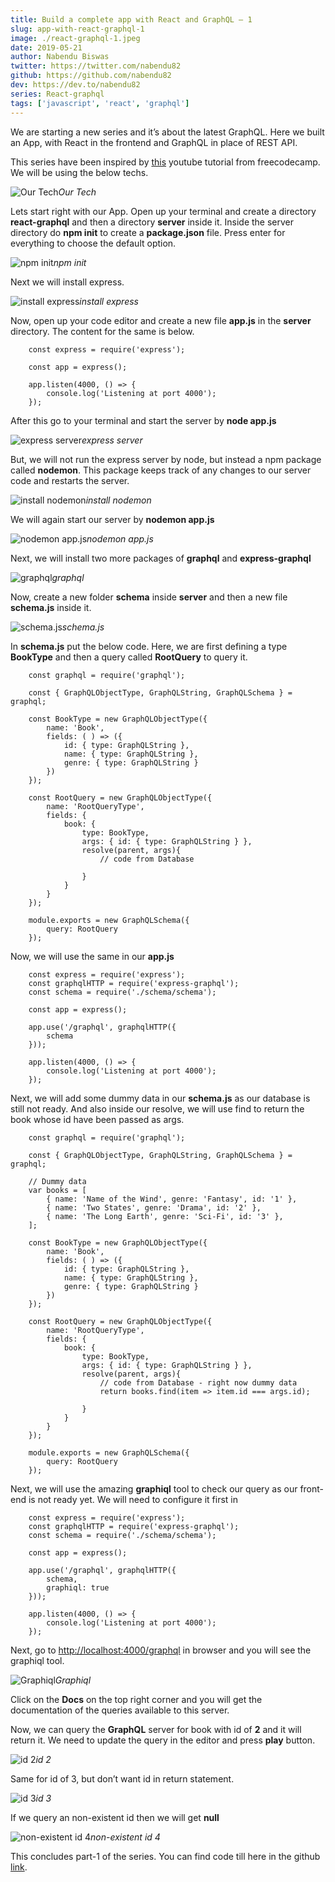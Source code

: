 ```yaml
---
title: Build a complete app with React and GraphQL — 1
slug: app-with-react-graphql-1
image: ./react-graphql-1.jpeg
date: 2019-05-21
author: Nabendu Biswas
twitter: https://twitter.com/nabendu82
github: https://github.com/nabendu82
dev: https://dev.to/nabendu82
series: React-graphql
tags: ['javascript', 'react', 'graphql']
---
```


We are starting a new series and it’s about the latest GraphQL. Here we built an App, with React in the frontend and GraphQL in place of REST API.

This series have been inspired by [this](https://www.youtube.com/watch?v=ed8SzALpx1Q) youtube tutorial from freecodecamp. We will be using the below techs.

![Our Tech](https://res.cloudinary.com/dxkxvfo2o/image/upload/v1589992652/CompleteAppReactGraphql/1/1_infusl.png)*Our Tech*

Lets start right with our App. Open up your terminal and create a directory **react-graphql** and then a directory **server** inside it. Inside the server directory do **npm init** to create a **package.json** file. Press enter for everything to choose the default option.

![npm init](https://res.cloudinary.com/dxkxvfo2o/image/upload/v1589992652/CompleteAppReactGraphql/1/2_smpa6y.png)*npm init*

Next we will install express.

![install express](https://res.cloudinary.com/dxkxvfo2o/image/upload/v1589992652/CompleteAppReactGraphql/1/3_sehc9h.png)*install express*

Now, open up your code editor and create a new file **app.js** in the **server** directory. The content for the same is below.

<div style={{ padding: '10px 0', backgroundColor: '#F2F2F2', overflowX: 'auto' }}>

```
    const express = require('express');

    const app = express();

    app.listen(4000, () => {
        console.log('Listening at port 4000');
    });
```
</div>

After this go to your terminal and start the server by **node app.js**

![express server](https://res.cloudinary.com/dxkxvfo2o/image/upload/v1589992651/CompleteAppReactGraphql/1/4_fzjkzt.png)*express server*

But, we will not run the express server by node, but instead a npm package called **nodemon**. This package keeps track of any changes to our server code and restarts the server.

![install nodemon](https://res.cloudinary.com/dxkxvfo2o/image/upload/v1589992652/CompleteAppReactGraphql/1/5_q8giwk.png)*install nodemon*

We will again start our server by **nodemon app.js**

![nodemon app.js](https://res.cloudinary.com/dxkxvfo2o/image/upload/v1589992651/CompleteAppReactGraphql/1/6_o5mt6a.png)*nodemon app.js*

Next, we will install two more packages of **graphql** and **express-graphql**

![graphql](https://res.cloudinary.com/dxkxvfo2o/image/upload/v1589992652/CompleteAppReactGraphql/1/7_fz3hke.png)*graphql*

Now, create a new folder **schema** inside **server** and then a new file **schema.js** inside it.

![schema.js](https://res.cloudinary.com/dxkxvfo2o/image/upload/v1589992652/CompleteAppReactGraphql/1/8_uiqmpg.png)*schema.js*

In **schema.js** put the below code. Here, we are first defining a type **BookType** and then a query called **RootQuery** to query it.

<div style={{ padding: '10px 0', backgroundColor: '#F2F2F2', overflowX: 'auto' }}>

```
    const graphql = require('graphql');

    const { GraphQLObjectType, GraphQLString, GraphQLSchema } = graphql;

    const BookType = new GraphQLObjectType({
        name: 'Book',
        fields: ( ) => ({
            id: { type: GraphQLString },
            name: { type: GraphQLString },
            genre: { type: GraphQLString }
        })
    });

    const RootQuery = new GraphQLObjectType({
        name: 'RootQueryType',
        fields: {
            book: {
                type: BookType,
                args: { id: { type: GraphQLString } },
                resolve(parent, args){
                    // code from Database

                }
            }
        }
    });

    module.exports = new GraphQLSchema({
        query: RootQuery
    });
```
</div>

Now, we will use the same in our **app.js**

<div style={{ padding: '10px 0', backgroundColor: '#F2F2F2', overflowX: 'auto' }}>

```
    const express = require('express');
    const graphqlHTTP = require('express-graphql');
    const schema = require('./schema/schema');

    const app = express();

    app.use('/graphql', graphqlHTTP({
        schema
    }));

    app.listen(4000, () => {
        console.log('Listening at port 4000');
    });

```
</div>

Next, we will add some dummy data in our **schema.js** as our database is still not ready. And also inside our resolve, we will use find to return the book whose id have been passed as args.

<div style={{ padding: '10px 0', backgroundColor: '#F2F2F2', overflowX: 'auto' }}>

```
    const graphql = require('graphql');

    const { GraphQLObjectType, GraphQLString, GraphQLSchema } = graphql;

    // Dummy data
    var books = [
        { name: 'Name of the Wind', genre: 'Fantasy', id: '1' },
        { name: 'Two States', genre: 'Drama', id: '2' },
        { name: 'The Long Earth', genre: 'Sci-Fi', id: '3' },
    ];

    const BookType = new GraphQLObjectType({
        name: 'Book',
        fields: ( ) => ({
            id: { type: GraphQLString },
            name: { type: GraphQLString },
            genre: { type: GraphQLString }
        })
    });

    const RootQuery = new GraphQLObjectType({
        name: 'RootQueryType',
        fields: {
            book: {
                type: BookType,
                args: { id: { type: GraphQLString } },
                resolve(parent, args){
                    // code from Database - right now dummy data
                    return books.find(item => item.id === args.id);

                }
            }
        }
    });

    module.exports = new GraphQLSchema({
        query: RootQuery
    });
```
</div>

Next, we will use the amazing **graphiql** tool to check our query as our front-end is not ready yet. We will need to configure it first in

<div style={{ padding: '10px 0', backgroundColor: '#F2F2F2', overflowX: 'auto' }}>

```
    const express = require('express');
    const graphqlHTTP = require('express-graphql');
    const schema = require('./schema/schema');

    const app = express();

    app.use('/graphql', graphqlHTTP({
        schema,
        graphiql: true
    }));

    app.listen(4000, () => {
        console.log('Listening at port 4000');
    });
```
</div>

Next, go to [http://localhost:4000/graphql](http://localhost:4000/graphql) in browser and you will see the graphiql tool.

![Graphiql](https://res.cloudinary.com/dxkxvfo2o/image/upload/v1589992653/CompleteAppReactGraphql/1/9_lyqn5b.png)*Graphiql*

Click on the **Docs** on the top right corner and you will get the documentation of the queries available to this server.

Now, we can query the **GraphQL** server for book with id of **2** and it will return it. We need to update the query in the editor and press **play** button.

![id 2](https://res.cloudinary.com/dxkxvfo2o/image/upload/v1589992653/CompleteAppReactGraphql/1/10_weppiy.png)*id 2*

Same for id of 3, but don’t want id in return statement.

![id 3](https://res.cloudinary.com/dxkxvfo2o/image/upload/v1589992653/CompleteAppReactGraphql/1/11_cvyuj5.png)*id 3*

If we query an non-existent id then we will get **null**

![non-existent id 4](https://res.cloudinary.com/dxkxvfo2o/image/upload/v1589992653/CompleteAppReactGraphql/1/12_ogd7ph.png)*non-existent id 4*

This concludes part-1 of the series. You can find code till here in the github [link](https://github.com/nabendu82/react-graphql).

